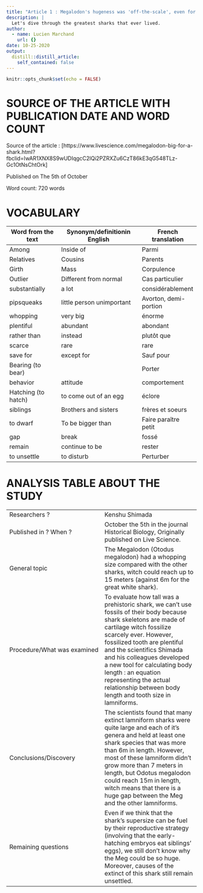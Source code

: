 ```yaml
---
title: "Article 1 : Megalodon's hugeness was 'off-the-scale', even for a shark"
description: |
  Let's dive through the greatest sharks that ever lived.
author:
  - name: Lucien Marchand
    url: {}
date: 10-25-2020
output:
  distill::distill_article:
    self_contained: false
---
```


```r
knitr::opts_chunk$set(echo = FALSE)
```

# SOURCE OF THE ARTICLE WITH PUBLICATION DATE AND WORD COUNT
Source of the article : [https://www.livescience.com/megalodon-big-for-a-shark.html?fbclid=IwAR1XNX8S9wUDIqgcC2lQi2PZRXZu6CzT86kE3qG548TLz-Gc1OtNsChtOrk]

Published on The 5th of October

Word count: 720 words

# VOCABULARY
| Word from the text | Synonym/definitionin English | French translation |
|------------------- |----------------------------- |--------------------|
|Among | Inside of | Parmi
|Relatives | Cousins | Parents |
|Girth | Mass | Corpulence |
|Outlier | Different from normal | Cas particulier |
|substantially | a lot | considérablement |
|pipsqueaks | little person unimportant | Avorton, demi-portion |
|whopping | very big | énorme |
|plentiful | abundant | abondant |
|rather than | instead | plutôt que |
|scarce | rare | rare |
|save for | except for | Sauf pour |
|Bearing (to bear) | | Porter |
|behavior | attitude | comportement |
|Hatching (to hatch) | to come out of an egg | éclore |
|siblings | Brothers and sisters | frères et soeurs |
|to dwarf | To be bigger than | Faire paraître petit |
|gap | break | fossé |
|remain | continue to be | rester |
|to unsettle | to disturb | Perturber |

# ANALYSIS TABLE ABOUT THE STUDY
|             |             |
|-------------|-------------|
|Researchers ?|Kenshu Shimada|
|Published in ? When ?|October the 5th in the journal Historical Biology, Originally published on Live Science.|
|General topic|The Megalodon (Otodus megalodon) had a whopping size compared with the other sharks, witch could reach up to 15 meters (against 6m for the great white shark).|
|Procedure/What was examined|To evaluate how tall was a prehistoric shark, we can't use fossils of their body because shark skeletons are made of cartilage witch fossilize scarcely ever. However, fossilized tooth are plentiful and the scientifics Shimada and his colleagues developed  a new tool for calculating body length : an equation representing the actual relationship between body length and tooth size in lamniforms.|
|Conclusions/Discovery|The scientists found that many extinct lamniform sharks were quite large and each of it's genera and held at least one shark species that was more than 6m in length. However, most of these lamniform didn't grow more than 7 meters in length, but Odotus megalodon could reach 15m in length, witch means that there is a huge gap between the Meg and the other lamniforms.|
|Remaining questions|Even if we think that the shark's supersize can be fuel by their reproductive strategy (involving that the early-hatching embryos eat siblings' eggs), we still don't know why the Meg could be so huge. Moreover, causes of the extinct of this shark still remain unsettled.|
